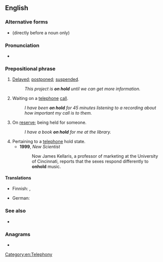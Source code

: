 {{also|onhold}}
==English==

===Alternative forms===
* {{l|en|on-hold}} (directly before a noun only)

===Pronunciation===
* {{audio|en|En-au-on hold.ogg|Audio (AU)}}

===Prepositional phrase===
{{en-PP}}

# {{lb|en|idiomatic}} [[delayed|Delayed]]; [[postponed]]; [[suspended]].
#: ''This project is '''on hold''' until we can get more information.''
# Waiting on a [[telephone]] [[call]].
#: ''I have been '''on hold''' for 45 minutes listening to a recording about how important my call is to them.''
# On [[reserve]]; being held for someone.
#: ''I have a book '''on hold''' for me at the library.''
# Pertaining to a [[telephone]] hold state.
#* '''1999''', ''New Scientist''
#*: Now James Kellaris, a professor of marketing at the University of Cincinnati, reports that the sexes respond differently to '''onhold'''{{sic}} music.

====Translations====
{{trans-top|on reserve}}
* Finnish: {{t|fi|[[varattu|varattuna]]}}, {{t+|fi|varalla}}
{{trans-mid}}
* German: {{t+|de|reserviert}}
{{trans-bottom}}

===See also===
* {{l|en|hold on}}

===Anagrams===
* {{anagrams|en|a=dhlnoo|hold on}}

[[Category:en:Telephony]]